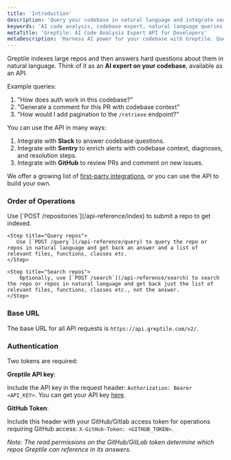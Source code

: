 ```yaml
---
title: 'Introduction'
description: 'Query your codebase in natural language and integrate seamlessly with Slack, Sentry & GitHub workflows.'
keywords: 'AI code analysis, codebase expert, natural language queries, GitHub integration, Slack integration, Sentry integration'
metaTitle: 'Greptile: AI Code Analysis Expert API for Developers'
metaDescription: 'Harness AI power for your codebase with Greptile. Query large repos in natural language, integrate with Slack, Sentry, and GitHub for enhanced development workflows.'
---
```


Greptile indexes large repos and then answers hard questions about them in natural language. Think of it as an **AI expert on your codebase**, available as an API. 

Example queries:

1. "How does auth work in this codebase?"
2. "Generate a comment for this PR with codebase context"
3. "How would I add pagination to the `/retrieve` endpoint?"

You can use the API in many ways: 
1. Integrate with **Slack** to answer codebase questions.
2. Integrate with **Sentry** to enrich alerts with codebase context, diagnoses, and resolution steps. 
3. Integrate with **GitHub** to review PRs and comment on new issues. 

We offer a growing list of [first-party integrations](https://app.greptile.com/login), or you can use the API to build your own. 

### Order of Operations
<Steps>
    <Step title="Index repo(s)">
     Use [`POST /repositories`](/api-reference/index) to submit a repo to get indexed.
    </Step>

    <Step title="Query repos">
       Use [`POST /query`](/api-reference/query) to query the repo or repos in natural language and get back an answer and a list of relevant files, functions, classes etc. 
    </Step>

    <Step title="Search repos">
        Optionally, use [`POST /search`](/api-reference/search) to search the repo or repos in natural language and get back just the list of relevant files, functions, classes etc., not the answer. 
    </Step>
</Steps>

### Base URL

The base URL for all API requests is `https://api.greptile.com/v2/`.

### Authentication
Two tokens are required:

**Greptile API key**: 

Include the API key in the request header: `Authorization: Bearer <API_KEY>`.
You can get your API key [here](https://app.greptile.com/login).

**GitHub Token**: 

Include this header with your GitHub/Gitlab access token for operations requiring GitHub access: 
`X-GitHub-Token: <GITHUB_TOKEN>`.

*Note: The read permissions on the GitHub/GitLab token determine which repos Greptile can reference in its answers.*